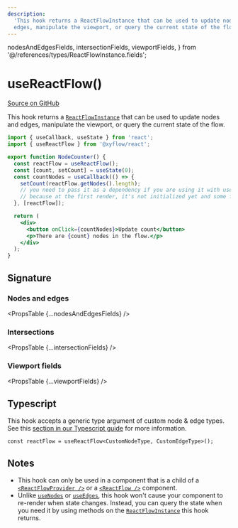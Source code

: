 ```yaml
---
description:
  'This hook returns a ReactFlowInstance that can be used to update nodes and
  edges, manipulate the viewport, or query the current state of the flow.'
---
```


  nodesAndEdgesFields,
  intersectionFields,
  viewportFields,
} from '@/references/types/ReactFlowInstance.fields';

# useReactFlow()

[Source on GitHub](https://github.com/xyflow/xyflow/blob/main/packages/react/src/hooks/useReactFlow.ts)

This hook returns a [`ReactFlowInstance`](/api-reference/types/react-flow-instance) that can
be used to update nodes and edges, manipulate the viewport, or query the current
state of the flow.

```jsx
import { useCallback, useState } from 'react';
import { useReactFlow } from '@xyflow/react';

export function NodeCounter() {
  const reactFlow = useReactFlow();
  const [count, setCount] = useState(0);
  const countNodes = useCallback(() => {
    setCount(reactFlow.getNodes().length);
    // you need to pass it as a dependency if you are using it with useEffect or useCallback
    // because at the first render, it's not initialized yet and some functions might not work.
  }, [reactFlow]);

  return (
    <div>
      <button onClick={countNodes}>Update count</button>
      <p>There are {count} nodes in the flow.</p>
    </div>
  );
}
```

## Signature

### Nodes and edges

<PropsTable {...nodesAndEdgesFields} />

### Intersections

<PropsTable {...intersectionFields} />

### Viewport fields

<PropsTable {...viewportFields} />

## Typescript

This hook accepts a generic type argument of custom node & edge types. See this
[section in our Typescript guide](/learn/advanced-use/typescript#nodetype-edgetype-unions) for more information.

```tsx
const reactFlow = useReactFlow<CustomNodeType, CustomEdgeType>();
```

## Notes

- This hook can only be used in a component that is a child of a
  [`<ReactFlowProvider />`](/api-reference/react-flow-provider) or a
  [`<ReactFlow />`](/api-reference/react-flow) component.
- Unlike [`useNodes`](/api-reference/hooks/use-nodes) or [`useEdges`](/api-reference/hooks/use-edges), this hook won't
  cause your component to re-render when state changes. Instead, you can query
  the state when you need it by using methods on the [`ReactFlowInstance`](/api-reference/types/react-flow-instance)
  this hook returns.
